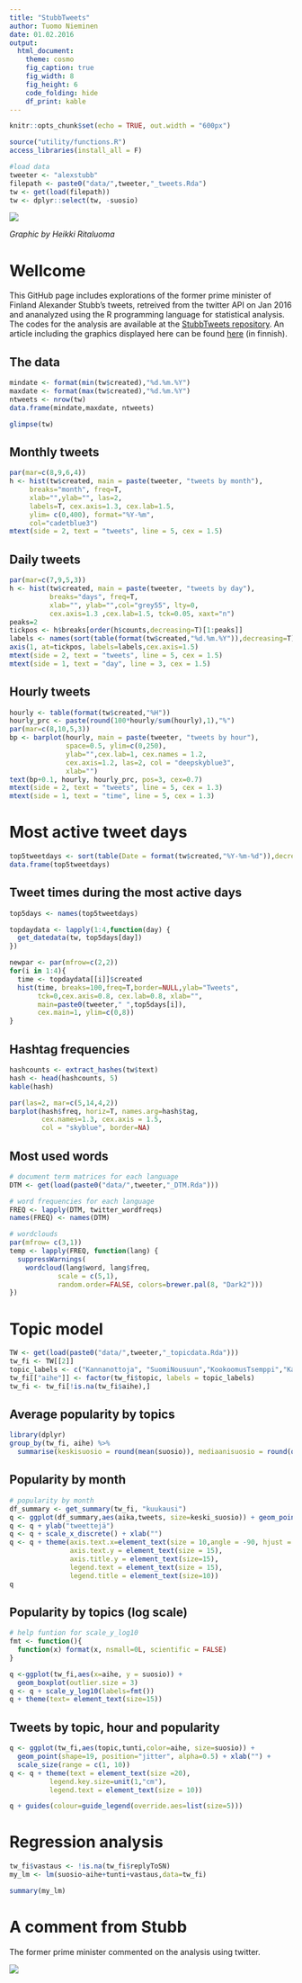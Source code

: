 ```yaml
---
title: "StubbTweets"
author: Tuomo Nieminen
date: 01.02.2016
output: 
  html_document:
    theme: cosmo
    fig_caption: true
    fig_width: 8
    fig_height: 6
    code_folding: hide
    df_print: kable
---
```


```r
knitr::opts_chunk$set(echo = TRUE, out.width = "600px")

source("utility/functions.R")
access_libraries(install_all = F)

#load data
tweeter <- "alexstubb"
filepath <- paste0("data/",tweeter,"_tweets.Rda")
tw <- get(load(filepath))
tw <- dplyr::select(tw, -suosio)
```

![](figure/stubb_hyppy.png)

*Graphic by Heikki Ritaluoma* 

# Wellcome

This GitHub page includes explorations of the former prime minister of Finland Alexander Stubb's tweets, retreived from the twitter API on Jan 2016 and ananalyzed using the R programming language for statistical analysis. The codes for the analysis are available at the [StubbTweets repository](https://github.com/TuomoNieminen/StubbTweets). An article including the graphics displayed here can be found [here](http://tyyppiarvo.com/2016/03/kannanottoja-ja-kokoomus-tsemppia-tassa-kaikki-mita-pitaa-tietaa-stubbin-twitterista/) (in finnish).


## The data

```r
mindate <- format(min(tw$created),"%d.%m.%Y")
maxdate <- format(max(tw$created),"%d.%m.%Y")
ntweets <- nrow(tw)
data.frame(mindate,maxdate, ntweets)
```

```r
glimpse(tw)
```

## Monthly tweets

```r
par(mar=c(8,9,6,4))
h <- hist(tw$created, main = paste(tweeter, "tweets by month"),
     breaks="month", freq=T, 
     xlab="",ylab="", las=2,
     labels=T, cex.axis=1.3, cex.lab=1.5,
     ylim= c(0,400), format="%Y-%m",
     col="cadetblue3")
mtext(side = 2, text = "tweets", line = 5, cex = 1.5)
```

## Daily tweets

```r
par(mar=c(7,9,5,3))
h <- hist(tw$created, main = paste(tweeter, "tweets by day"),
          breaks="days", freq=T, 
          xlab="", ylab="",col="grey55", lty=0,
          cex.axis=1.3 ,cex.lab=1.5, tck=0.05, xaxt="n")
peaks=2
tickpos <- h$breaks[order(h$counts,decreasing=T)[1:peaks]]
labels <- names(sort(table(format(tw$created,"%d.%m.%Y")),decreasing=T))[1:peaks]
axis(1, at=tickpos, labels=labels,cex.axis=1.5)
mtext(side = 2, text = "tweets", line = 5, cex = 1.5)
mtext(side = 1, text = "day", line = 3, cex = 1.5)
```

## Hourly tweets

```r
hourly <- table(format(tw$created,"%H"))
hourly_prc <- paste(round(100*hourly/sum(hourly),1),"%")
par(mar=c(8,10,5,3))
bp <- barplot(hourly, main = paste(tweeter, "tweets by hour"),
              space=0.5, ylim=c(0,250),
              ylab="",cex.lab=1, cex.names = 1.2,
              cex.axis=1.2, las=2, col = "deepskyblue3",
              xlab="")
text(bp+0.1, hourly, hourly_prc, pos=3, cex=0.7) 
mtext(side = 2, text = "tweets", line = 5, cex = 1.3)
mtext(side = 1, text = "time", line = 5, cex = 1.3)
```

# Most active tweet days

```r
top5tweetdays <- sort(table(Date = format(tw$created,"%Y-%m-%d")),decreasing=T)[1:5]
data.frame(top5tweetdays)
```


## Tweet times during the most active days

```r
top5days <- names(top5tweetdays)

topdaydata <- lapply(1:4,function(day) {
  get_datedata(tw, top5days[day])
})

newpar <- par(mfrow=c(2,2))
for(i in 1:4){
  time <- topdaydata[[i]]$created
  hist(time, breaks=100,freq=T,border=NULL,ylab="Tweets",
       tck=0,cex.axis=0.8, cex.lab=0.8, xlab="",
       main=paste0(tweeter," ",top5days[i]),
       cex.main=1, ylim=c(0,8))
}
```

## Hashtag frequencies

```r
hashcounts <- extract_hashes(tw$text)
hash <- head(hashcounts, 5)
kable(hash)
```

```r
par(las=2, mar=c(5,14,4,2))
barplot(hash$freq, horiz=T, names.arg=hash$tag,
        cex.names=1.3, cex.axis = 1.5,
        col = "skyblue", border=NA)
```

## Most used words

```r
# document term matrices for each language
DTM <- get(load(paste0("data/",tweeter,"_DTM.Rda")))

# word frequencies for each language
FREQ <- lapply(DTM, twitter_wordfreqs)
names(FREQ) <- names(DTM)

# wordclouds
par(mfrow= c(3,1))
temp <- lapply(FREQ, function(lang) {
  suppressWarnings(
    wordcloud(lang$word, lang$freq,
            scale = c(5,1),
            random.order=FALSE, colors=brewer.pal(8, "Dark2")))
})

```

# Topic model  

```r
TW <- get(load(paste0("data/",tweeter,"_topicdata.Rda")))
tw_fi <- TW[[2]]
topic_labels <- c("Kannanottoja", "SuomiNousuun","KookoomusTsemppi","Kansanviestit")
tw_fi[["aihe"]] <- factor(tw_fi$topic, labels = topic_labels)
tw_fi <- tw_fi[!is.na(tw_fi$aihe),]

```

## Average popularity by topics 

```r
library(dplyr)
group_by(tw_fi, aihe) %>% 
  summarise(keskisuosio = round(mean(suosio)), mediaanisuosio = round(quantile(suosio, probs=0.5)))

```


## Popularity by month

```r

# popularity by month
df_summary <- get_summary(tw_fi, "kuukausi")
q <- ggplot(df_summary,aes(aika,tweets, size=keski_suosio)) + geom_point() 
q <- q + ylab("tweettejä") 
q <- q + scale_x_discrete() + xlab("")
q <- q + theme(axis.text.x=element_text(size = 10,angle = -90, hjust = 0),
               axis.text.y = element_text(size = 15),
               axis.title.y = element_text(size=15),
               legend.text = element_text(size = 15),
               legend.title = element_text(size=10))
q
```


## Popularity by topics (log scale)

```r
# help funtion for scale_y_log10
fmt <- function(){
  function(x) format(x, nsmall=0L, scientific = FALSE)
}

q <-ggplot(tw_fi,aes(x=aihe, y = suosio)) + 
  geom_boxplot(outlier.size = 3)
q <- q + scale_y_log10(labels=fmt())
q + theme(text= element_text(size=15))
```

## Tweets by topic, hour and popularity

```r

q <- ggplot(tw_fi,aes(topic,tunti,color=aihe, size=suosio)) + 
  geom_point(shape=19, position="jitter", alpha=0.5) + xlab("") + 
  scale_size(range = c(1, 10))
q <- q + theme(text = element_text(size =20),
          legend.key.size=unit(1,"cm"),
          legend.text = element_text(size = 10))

q + guides(colour=guide_legend(override.aes=list(size=5)))
```

# Regression analysis

```r

tw_fi$vastaus <- !is.na(tw_fi$replyToSN)
my_lm <- lm(suosio~aihe+tunti+vastaus,data=tw_fi)

summary(my_lm)
```

# A comment from Stubb

The former prime minister commented on the analysis using twitter.  

![](figure/stubb_response.png)